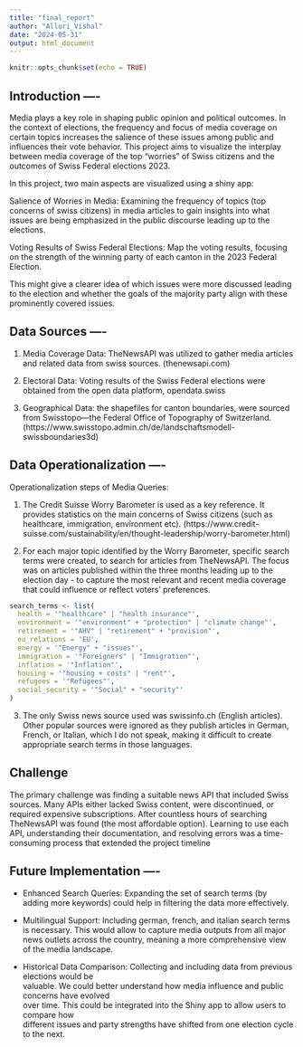 ```yaml
---
title: "final_report"
author: "Alluri_Vishal"
date: "2024-05-31"
output: html_document
---
```


```r
knitr::opts_chunk$set(echo = TRUE)
```

## Introduction ----

Media plays a key role in shaping public opinion and political outcomes. In the context of elections, the frequency and focus of media coverage on certain topics increases the salience of these issues among public and influences their vote behavior. This project aims to visualize the interplay between media coverage of the top "worries" of Swiss citizens and the outcomes of Swiss Federal elections 2023.

In this project, two main aspects are visualized using a shiny app:

  Salience of Worries in Media: 
    Examining the frequency of topics (top concerns of swiss citizens) in media articles to       gain insights into what issues are being emphasized in the public discourse leading up to     the elections.

  Voting Results of Swiss Federal Elections: 
    Map the voting results, focusing on the strength of the winning party of each canton in       the 2023 Federal Election. 

This might give a clearer idea of which issues were more discussed leading to the election and whether the goals of the majority party align with these prominently covered issues.


## Data Sources ----

1. Media Coverage Data:
    TheNewsAPI was utilized to gather media articles and related data from swiss sources.
    (thenewsapi.com)

2. Electoral Data:
    Voting results of the Swiss Federal elections were obtained from the open data platform,      opendata.swiss
    
3. Geographical Data:
     the shapefiles for canton boundaries, were sourced from Swisstopo—the Federal Office of       Topography of Switzerland.         
     (https://www.swisstopo.admin.ch/de/landschaftsmodell-swissboundaries3d)
     

## Data Operationalization ----

Operationalization steps of Media Queries:

1) The Credit Suisse Worry Barometer is used as a key reference. It provides statistics on the    main concerns of Swiss citizens (such as healthcare, immigration, environment etc).
  (https://www.credit-suisse.com/sustainability/en/thought-leadership/worry-barometer.html)

2) For each major topic identified by the Worry Barometer, specific search terms were created,    to search for articles from TheNewsAPI. The focus was on articles published within the        three months leading up to the election day - to capture the most relevant and recent media    coverage that could influence or reflect voters' preferences.

```r
search_terms <- list(
  health = '"healthcare" | "health insurance"',
  environment = '"environment" + "protection" | "climate change"',
  retirement = '"AHV" | "retirement" + "provision"',
  eu_relations = 'EU',
  energy = '"Energy" + "issues"',
  immigration = '"Foreigners" | "Immigration"',
  inflation = '"Inflation"',
  housing = '"housing + costs" | "rent"',
  refugees = '"Refugees"',
  social_security = '"Social" + "security"'
)
```
   
3) The only Swiss news source used was swissinfo.ch (English articles). Other popular sources    were ignored as they publish articles in German, French, or Italian, which I do not speak,    making it difficult to create appropriate search terms in those languages.


## Challenge
The primary challenge was finding a suitable news API that included Swiss sources. Many APIs either lacked Swiss content, were discontinued, or required expensive subscriptions. After countless hours of searching TheNewsAPI was found (the most affordable option). Learning to use each API, understanding their documentation, and resolving errors was a time-consuming process that extended the project timeline


## Future Implementation ----

- Enhanced Search Queries: Expanding the set of search terms (by adding more keywords) could    help in filtering the data more effectively.

- Multilingual Support: Including german, french, and italian search terms is necessary. This   would allow to capture media outputs from all major news outlets across the country, meaning   a more comprehensive view of the media landscape.

- Historical Data Comparison: Collecting and including data from previous elections would be  
  valuable. We could better understand how media influence and public concerns have evolved  
  over time. This could be integrated into the Shiny app to allow users to compare how  
  different issues and party strengths have shifted from one election cycle to the next.